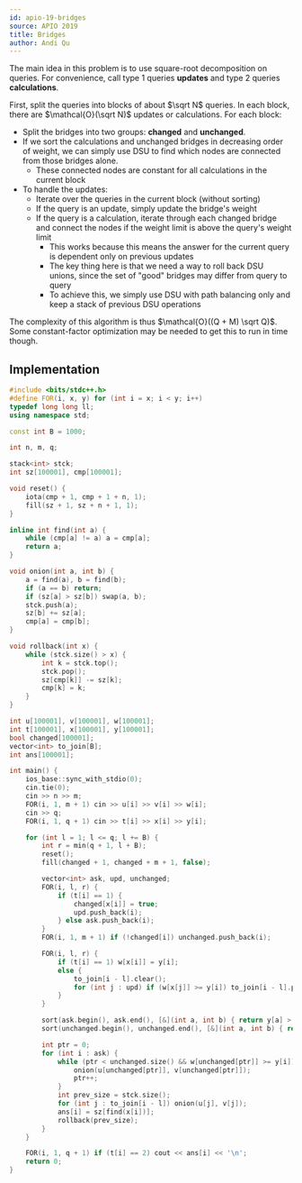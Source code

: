 ---
id: apio-19-bridges
source: APIO 2019
title: Bridges
author: Andi Qu
---

The main idea in this problem is to use square-root decomposition on queries.
For convenience, call type 1 queries **updates** and type 2 queries
**calculations**.

First, split the queries into blocks of about $\sqrt N$ queries. In each block,
there are $\mathcal{O}(\sqrt N)$ updates or calculations. For each block:

- Split the bridges into two groups: **changed** and **unchanged**.
- If we sort the calculations and unchanged bridges in decreasing order of
  weight, we can simply use DSU to find which nodes are connected from those
  bridges alone.
  - These connected nodes are constant for all calculations in the current block
- To handle the updates:
  - Iterate over the queries in the current block (without sorting)
  - If the query is an update, simply update the bridge's weight
  - If the query is a calculation, iterate through each changed bridge and
    connect the nodes if the weight limit is above the query's weight limit
    - This works because this means the answer for the current query is
      dependent only on previous updates
    - The key thing here is that we need a way to roll back DSU unions, since
      the set of "good" bridges may differ from query to query
    - To achieve this, we simply use DSU with path balancing only and keep a
      stack of previous DSU operations

The complexity of this algorithm is thus $\mathcal{O}((Q + M) \sqrt Q)$. Some
constant-factor optimization may be needed to get this to run in time though.

## Implementation

```cpp
#include <bits/stdc++.h>
#define FOR(i, x, y) for (int i = x; i < y; i++)
typedef long long ll;
using namespace std;

const int B = 1000;

int n, m, q;

stack<int> stck;
int sz[100001], cmp[100001];

void reset() {
	iota(cmp + 1, cmp + 1 + n, 1);
	fill(sz + 1, sz + n + 1, 1);
}

inline int find(int a) {
	while (cmp[a] != a) a = cmp[a];
	return a;
}

void onion(int a, int b) {
	a = find(a), b = find(b);
	if (a == b) return;
	if (sz[a] > sz[b]) swap(a, b);
	stck.push(a);
	sz[b] += sz[a];
	cmp[a] = cmp[b];
}

void rollback(int x) {
	while (stck.size() > x) {
		int k = stck.top();
		stck.pop();
		sz[cmp[k]] -= sz[k];
		cmp[k] = k;
	}
}

int u[100001], v[100001], w[100001];
int t[100001], x[100001], y[100001];
bool changed[100001];
vector<int> to_join[B];
int ans[100001];

int main() {
	ios_base::sync_with_stdio(0);
	cin.tie(0);
	cin >> n >> m;
	FOR(i, 1, m + 1) cin >> u[i] >> v[i] >> w[i];
	cin >> q;
	FOR(i, 1, q + 1) cin >> t[i] >> x[i] >> y[i];

	for (int l = 1; l <= q; l += B) {
		int r = min(q + 1, l + B);
		reset();
		fill(changed + 1, changed + m + 1, false);

		vector<int> ask, upd, unchanged;
		FOR(i, l, r) {
			if (t[i] == 1) {
				changed[x[i]] = true;
				upd.push_back(i);
			} else ask.push_back(i);
		}
		FOR(i, 1, m + 1) if (!changed[i]) unchanged.push_back(i);

		FOR(i, l, r) {
			if (t[i] == 1) w[x[i]] = y[i];
			else {
				to_join[i - l].clear();
				for (int j : upd) if (w[x[j]] >= y[i]) to_join[i - l].push_back(x[j]);
			}
		}

		sort(ask.begin(), ask.end(), [&](int a, int b) { return y[a] > y[b]; });
		sort(unchanged.begin(), unchanged.end(), [&](int a, int b) { return w[a] > w[b]; });

		int ptr = 0;
		for (int i : ask) {
			while (ptr < unchanged.size() && w[unchanged[ptr]] >= y[i]) {
				onion(u[unchanged[ptr]], v[unchanged[ptr]]);
				ptr++;
			}
			int prev_size = stck.size();
			for (int j : to_join[i - l]) onion(u[j], v[j]);
			ans[i] = sz[find(x[i])];
			rollback(prev_size);
		}
	}

	FOR(i, 1, q + 1) if (t[i] == 2) cout << ans[i] << '\n';
	return 0;
}
```
